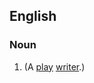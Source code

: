 {{delete|This is not an alternate spelling according to the OED}}

==English==

===Noun===
{{en-noun}}

# {{alternative spelling of|playwright}} (A [[play]] [[writer]].)